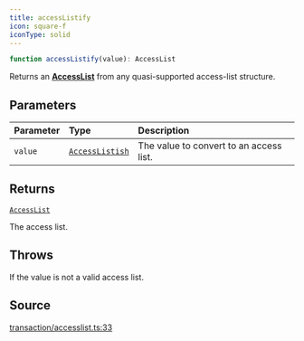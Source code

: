 ```yaml
---
title: accessListify
icon: square-f
iconType: solid
---
```


```ts
function accessListify(value): AccessList
```

Returns an [**AccessList**](/sdk/content/type-aliases/AccessList) from any quasi-supported access-list structure.

## Parameters

| Parameter | Type | Description |
| :------ | :------ | :------ |
| `value` | [`AccessListish`](/sdk/content/type-aliases/AccessListish) | The value to convert to an access list. |

## Returns

[`AccessList`](/sdk/content/type-aliases/AccessList)

The access list.

## Throws

If the value is not a valid access list.

## Source

[transaction/accesslist.ts:33](https://github.com/dominant-strategies/quais.js/blob/af7f840a0304b482e2774523ff8e2af8a7b04041/src/transaction/accesslist.ts#L33)
